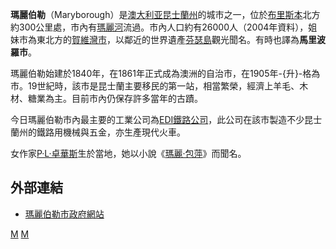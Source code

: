 '''瑪麗伯勒'''（Maryborough）是[[澳大利亚|澳大利亚]][[昆士蘭州|昆士蘭州]]的城市之一，位於[[布里斯本|布里斯本]]北方約300公里處，市內有[[瑪麗河|瑪麗河]]流過。市內人口約有26000人（2004年資料），姐妹市為東北方的[[賀維灣|賀維灣市]]，以鄰近的世界遺產[[芬瑟島|芬瑟島]]觀光聞名。有時也譯為'''馬里波羅市'''。

瑪麗伯勒始建於1840年，在1861年正式成為澳洲的自治市，在1905年-{升}-格為市。19世紀時，該市是昆士蘭主要移民的第一站，相當繁榮，經濟上羊毛、木材、糖業為主。目前市內仍保存許多當年的古蹟。

今日瑪麗伯勒市內最主要的工業公司為[[唐纳轨道|EDI鐵路公司]]，此公司在該市製造不少昆士蘭州的鐵路用機械與五金，亦生產現代火車。

女作家[[P·L·卓華斯|P·L·卓華斯]]生於當地，她以小說《[[瑪麗·包萍|瑪麗·包萍]]》而聞名。

== 外部連結 ==
* [https://web.archive.org/web/20070102005753/http://www.maryborough.qld.gov.au/ 瑪麗伯勒市政府網站]

[[Category:昆士蘭州城市|M]]
[[Category:太平洋沿海城市|M]]
